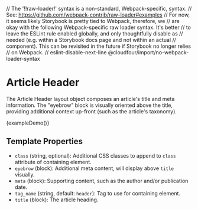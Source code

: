 // The '!!raw-loader!' syntax is a non-standard, Webpack-specific, syntax.
// See: https://github.com/webpack-contrib/raw-loader#examples
// For now, it seems likely Storybook is pretty tied to Webpack, therefore, we
// are okay with the following Webpack-specific raw loader syntax. It's better
// to leave the ESLint rule enabled globally, and only thoughtfully disable as
// needed (e.g. within a Storybook docs page and not within an actual
// component). This can be revisited in the future if Storybook no longer relies
// on Webpack.
// eslint-disable-next-line @cloudfour/import/no-webpack-loader-syntax

<Meta title="Objects/Article Header" />

# Article Header

The Article Header layout object composes an article's title and meta information. The "eyebrow" block is visually oriented above the title, providing additional context up-front (such as the article's taxonomy).

<Canvas>
  <Story
    name="Example"
    parameters={{
      docs: {
        source: {
          code: exampleDemoSource,
        },
      },
    }}
  >
    {exampleDemo()}
  </Story>
</Canvas>

## Template Properties

- `class` (string, optional): Additional CSS classes to append to `class` attribute of containing element.
- `eyebrow` (block): Additional meta content, will display above `title` visually.
- `meta` (block): Supporting content, such as the author and/or publication date.
- `tag_name` (string, default: `header`): Tag to use for containing element.
- `title` (block): The article heading.
